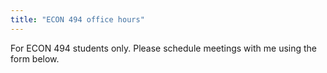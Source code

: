 ```yaml
---
title: "ECON 494 office hours"
---
```


For ECON 494 students only. Please schedule meetings with me using the form below.

<!-- Calendly inline widget begin -->
<div class="calendly-inline-widget" data-url="https://calendly.com/patrick-baylis/econ-494" style="min-width:320px;height:580px;"></div>
<script type="text/javascript" src="https://assets.calendly.com/assets/external/widget.js"></script>
<!-- Calendly inline widget end -->